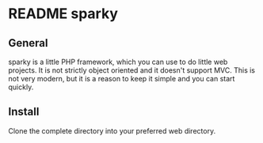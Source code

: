 = README sparky =

== General ==

sparky is a little PHP framework, which you can use to do little web projects. It is not strictly object oriented and it doesn't support MVC. This is not very modern, but it is a reason to keep it simple and you can start quickly.

== Install ==

Clone the complete directory into your preferred web directory.